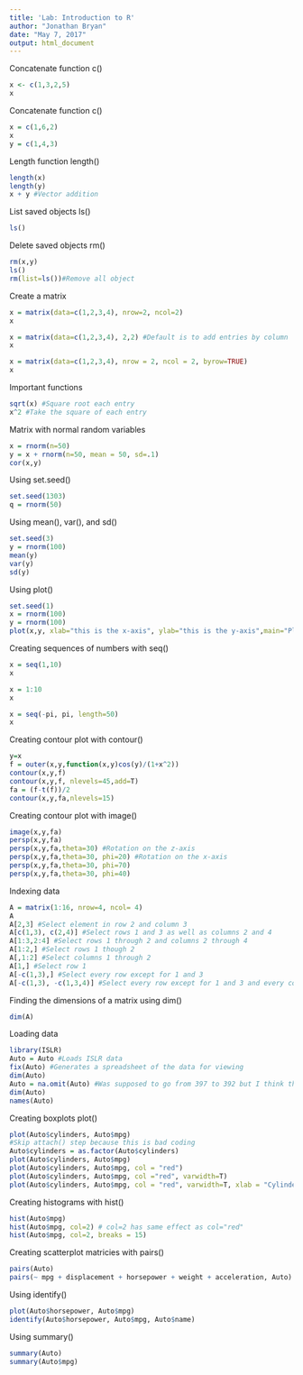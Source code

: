 ```yaml
---
title: 'Lab: Introduction to R'
author: "Jonathan Bryan"
date: "May 7, 2017"
output: html_document
---
```


Concatenate function c()
```r
x <- c(1,3,2,5)
x
```

Concatenate function c()
```r
x = c(1,6,2)
x
y = c(1,4,3)
```

Length function length()
```r
length(x)
length(y)
x + y #Vector addition
```

List saved objects ls()
```r
ls()
```

Delete saved objects rm()
```r
rm(x,y)
ls()
rm(list=ls())#Remove all object
```

Create a matrix
```r
x = matrix(data=c(1,2,3,4), nrow=2, ncol=2)
x
```

```r
x = matrix(data=c(1,2,3,4), 2,2) #Default is to add entries by column
x
```

```r
x = matrix(data=c(1,2,3,4), nrow = 2, ncol = 2, byrow=TRUE)
x
```

Important functions
```r
sqrt(x) #Square root each entry
x^2 #Take the square of each entry
```

Matrix with normal random variables
```r
x = rnorm(n=50)
y = x + rnorm(n=50, mean = 50, sd=.1)
cor(x,y)
```

Using set.seed()
```r
set.seed(1303)
q = rnorm(50)
```

Using mean(), var(), and sd()
```r
set.seed(3)
y = rnorm(100)
mean(y)
var(y)
sd(y)
```

Using plot()
```r
set.seed(1)
x = rnorm(100)
y = rnorm(100)
plot(x,y, xlab="this is the x-axis", ylab="this is the y-axis",main="Plot of X vs Y")
```

Creating sequences of numbers with seq()
```r
x = seq(1,10)
x

x = 1:10
x

x = seq(-pi, pi, length=50)
x
```

Creating contour plot with contour()
```r
y=x
f = outer(x,y,function(x,y)cos(y)/(1+x^2))
contour(x,y,f)
contour(x,y,f, nlevels=45,add=T)
fa = (f-t(f))/2
contour(x,y,fa,nlevels=15)
```

Creating contour plot with image()
```r
image(x,y,fa)
persp(x,y,fa)
persp(x,y,fa,theta=30) #Rotation on the z-axis
persp(x,y,fa,theta=30, phi=20) #Rotation on the x-axis
persp(x,y,fa,theta=30, phi=70)
persp(x,y,fa,theta=30, phi=40)
```

Indexing data
```r
A = matrix(1:16, nrow=4, ncol= 4)
A
A[2,3] #Select element in row 2 and column 3
A[c(1,3), c(2,4)] #Select rows 1 and 3 as well as columns 2 and 4
A[1:3,2:4] #Select rows 1 through 2 and columns 2 through 4
A[1:2,] #Select rows 1 though 2
A[,1:2] #Select columns 1 through 2
A[1,] #Select row 1
A[-c(1,3),] #Select every row except for 1 and 3
A[-c(1,3), -c(1,3,4)] #Select every row except for 1 and 3 and every column except for 1, 3, and 4
```

Finding the dimensions of a matrix using dim()
```r
dim(A)
```

Loading data
```r
library(ISLR)
Auto = Auto #Loads ISLR data
fix(Auto) #Generates a spreadsheet of the data for viewing
dim(Auto)
Auto = na.omit(Auto) #Was supposed to go from 397 to 392 but I think these rows have been omitted
dim(Auto)
names(Auto)
```

Creating boxplots plot()
```r
plot(Auto$cylinders, Auto$mpg)
#Skip attach() step because this is bad coding
Auto$cylinders = as.factor(Auto$cylinders)
plot(Auto$cylinders, Auto$mpg)
plot(Auto$cylinders, Auto$mpg, col = "red")
plot(Auto$cylinders, Auto$mpg, col ="red", varwidth=T)
plot(Auto$cylinders, Auto$mpg, col = "red", varwidth=T, xlab = "Cylinders", ylab="MPG")
```

Creating histograms with hist()
```r
hist(Auto$mpg)
hist(Auto$mpg, col=2) # col=2 has same effect as col="red"
hist(Auto$mpg, col=2, breaks = 15) 
```

Creating scatterplot matricies with pairs()
```r
pairs(Auto)
pairs(~ mpg + displacement + horsepower + weight + acceleration, Auto) #Do a scatterplot on a subset of variables
```

Using identify()
```r
plot(Auto$horsepower, Auto$mpg)
identify(Auto$horsepower, Auto$mpg, Auto$name)
```

Using summary()
```r
summary(Auto)
summary(Auto$mpg)
```

